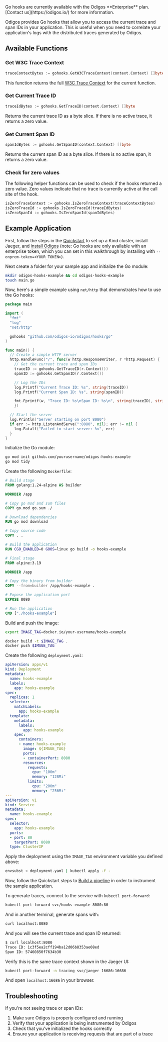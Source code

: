 <Info>
  Go hooks are currently available with the Odigos **Enterprise** plan.<br />
  [Contact us](https://odigos.io/) for more information.
</Info>

Odigos provides Go hooks that allow you to access the current trace and span IDs in your application. 
This is useful when you need to correlate your application's logs with the distributed traces generated by Odigos.

## Available Functions

### Get W3C Trace Context

```go
traceContextBytes := gohooks.GetW3CTraceContext(context.Context) []byte
```
This function returns the full [W3C Trace Context](https://www.w3.org/TR/trace-context/) for the current function.

### Get Current Trace ID

```go
traceIdBytes := gohooks.GetTraceID(context.Context) []byte
```
Returns the current trace ID as a byte slice. If there is no active trace, it returns a zero value.

### Get Current Span ID

```go
spanIdBytes := gohooks.GetSpanID(context.Context) []byte
```
Returns the current span ID as a byte slice. If there is no active span, it returns a zero value.

### Check for zero values

The following helper functions can be used to check if the hooks returned a zero value. Zero
values indicate that no trace is currently active at the call site of the hook.

```go
isZeroTraceContext := gohooks.IsZeroTraceContext(traceContextBytes)
isZeroTraceId := gohooks.IsZeroTraceId(traceIdBytes)
isZeroSpanId := gohooks.IsZeroSpanId(spanIdBytes)
```

## Example Application

First, follow the steps in the [Quickstart](/quickstart/introduction) to set up a Kind cluster,
install Jaeger, and [install Odigos](/quickstart/installation) (note: Go hooks are only available with
an enterprise token, which you can set in this walkthrough by installing with `--onprem-token=<YOUR_TOKEN>`).

Next create a folder for your sample app and initialize the Go module:

```bash
mkdir odigos-hooks-example && cd odigos-hooks-example
touch main.go
```

Now, here's a simple example using `net/http` that demonstrates how to use the Go hooks:

```go
package main

import (
  "fmt"
  "log"
  "net/http"

  gohooks "github.com/odigos-io/odigos/hooks/go"
)

func main() {
  // Create a simple HTTP server
  http.HandleFunc("/", func(w http.ResponseWriter, r *http.Request) {
    // Get the current trace and span IDs
    traceID := gohooks.GetTraceID(r.Context())
    spanID := gohooks.GetSpanID(r.Context())

    // Log the IDs
    log.Printf("Current Trace ID: %s", string(traceID))
    log.Printf("Current Span ID: %s", string(spanID))

    fmt.Fprintf(w, "Trace ID: %s\nSpan ID: %s\n", string(traceID), string(spanID))
	})

  // Start the server
  log.Println("Server starting on port 8080")
  if err := http.ListenAndServe(":8080", nil); err != nil {
    log.Fatalf("Failed to start server: %v", err)
  }
}
```

Initialize the Go module:

```bash
go mod init github.com/yourusername/odigos-hooks-example
go mod tidy
```

Create the following `Dockerfile`:

```dockerfile
# Build stage
FROM golang:1.24-alpine AS builder

WORKDIR /app

# Copy go mod and sum files
COPY go.mod go.sum ./

# Download dependencies
RUN go mod download

# Copy source code
COPY . .

# Build the application
RUN CGO_ENABLED=0 GOOS=linux go build -o hooks-example

# Final stage
FROM alpine:3.19

WORKDIR /app

# Copy the binary from builder
COPY --from=builder /app/hooks-example .

# Expose the application port
EXPOSE 8080

# Run the application
CMD ["./hooks-example"]
```

Build and push the image:

```bash
export IMAGE_TAG=docker.io/your-username/hooks-example
```

```bash
docker build -t $IMAGE_TAG .
docker push $IMAGE_TAG
```

Create the following `deployment.yaml`:

```yaml
apiVersion: apps/v1
kind: Deployment
metadata:
  name: hooks-example
  labels:
    app: hooks-example
spec:
  replicas: 1
  selector:
    matchLabels:
      app: hooks-example
  template:
    metadata:
      labels:
        app: hooks-example
    spec:
      containers:
      - name: hooks-example
        image: ${IMAGE_TAG}
        ports:
        - containerPort: 8080
        resources:
          requests:
            cpu: "100m"
            memory: "128Mi"
          limits:
            cpu: "200m"
            memory: "256Mi"
---
apiVersion: v1
kind: Service
metadata:
  name: hooks-example
spec:
  selector:
    app: hooks-example
  ports:
  - port: 80
    targetPort: 8080
  type: ClusterIP
```

Apply the deployment using the `IMAGE_TAG` environment variable you defined above:

```bash
envsubst < deployment.yaml | kubectl apply -f -
```

Now, follow the Quickstart steps to [Build a pipeline](/quickstart/building-a-pipeline) in order to
instrument the sample application.

To generate traces, connect to the service with `kubectl port-forward`:

```bash
kubectl port-forward svc/hooks-example 8080:80
```

And in another terminal, generate spans with:

```bash
curl localhost:8080
```

And you will see the current trace and span ID returned:

```bash
$ curl localhost:8080
Trace ID: 1c3f5ea2cff194ba12d06b8353ae08ed
Span ID: 57460850f7634b30
```

Verify this is the same trace context shown in the Jaeger UI:

```bash
kubectl port-forward -n tracing svc/jaeger 16686:16686
```

And open `localhost:16686` in your browser.

## Troubleshooting

If you're not seeing trace or span IDs:

1. Make sure Odigos is properly configured and running
2. Verify that your application is being instrumented by Odigos
3. Check that you've initialized the hooks correctly
4. Ensure your application is receiving requests that are part of a trace
